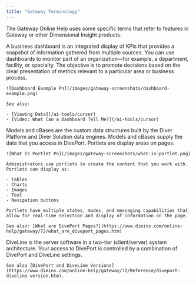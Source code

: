 ```yaml
---
title: "Gateway Terminology"
---
```


The Gateway Online Help uses some specific terms that refer to features in Gateway or other Dimensional Insight products.

<AccordionGroup>
  <Accordion title="Dashboard">
    A business dashboard is an integrated display of <Tooltip tip="Key Performance Indicators">KPIs</Tooltip> that provides a snapshot of information gathered from multiple sources. You can use dashboards to monitor part of an organization—for example, a department, facility, or specialty. The objective is to promote decisions based on the clear presentation of metrics relevant to a particular area or business process.

    ![Dashboard Example Pn](/images/gateway-screenshots/dashboard-example.png)

    See also:

    - [Viewing Data](/ai-tools/cursor)
    - [Video: What Can a Dashboard Tell Me?](/ai-tools/cursor)
  </Accordion>
  <Accordion title="Models and cBases">
    Models and cBases are the custom data structures built by the Diver Platform and Diver Solution data engines. Models and cBases supply the data that you access in DivePort.
  </Accordion>
  <Accordion title="Portlet">
    Portlets are display areas on pages.

    ![What Is Portlet Pn](/images/gateway-screenshots/what-is-portlet.png)

    Administrators use portlets to create the content that you work with. Portlets can display as:

    - Tables
    - Charts
    - Images
    - Text
    - Navigation buttons

    Portlets have multiple states, modes, and messaging capabilities that allow for real-time selection and display of information on the page.

    See also: [What are DivePort Pages?](https://www.dimins.com/online-help/gateway/72/what_are_diveport_pages.htm)
  </Accordion>
  <Accordion title="DiveLine">
    DiveLine is the server software in a two-tier (client/server) system architecture. Your access to DivePort is controlled by a combination of DivePort and DiveLine settings.

    See also [DivePort and DiveLine Versions](https://www.dimins.com/online-help/gateway/72/Reference/diveport-diveline-version.htm).
  </Accordion>
</AccordionGroup>